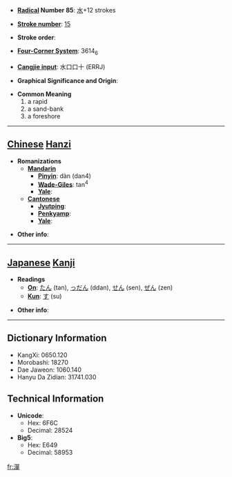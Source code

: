 * '''[[Wiktionary:Chinese radical index| Radical]] Number 85''': [[Wiktionary:Chinese radical index 水|水]]+12 strokes

* '''[[Wiktionary:Chinese total strokes index|Stroke number]]''': [[Wiktionary:Chinese total strokes index 15|15]]

* '''Stroke order''': 

* '''[[Wiktionary:Chinese four corner index|Four-Corner System]]''': 3614<sub>6</sub>

* '''[[Wiktionary:Chinese Cangjie index|Cangjie input]]''': 水口口十 (ERRJ)

* '''Graphical Significance and Origin''': 

* '''Common Meaning'''
*#a rapid
*# a sand-bank
*# a foreshore


----

== [[Chinese]] [[Hanzi]] ==

* '''Romanizations'''
** '''[[Mandarin]]'''
*** '''[[Pinyin]]''': dàn (dan4)
*** '''[[Wade-Giles]]''': tan<sup>4</sup>
*** '''[[Yale]]''': 
** '''[[Cantonese]]'''
*** '''[[Jyutping]]''':
*** '''[[Penkyamp]]''': 
*** '''[[Yale]]''': 

* '''Other info''': 

----

== [[Japanese]] [[Kanji]] ==

* '''Readings'''
** '''[[On]]''': [[たん]] (tan), [[っだん]] (ddan), [[せん]] (sen), [[ぜん]] (zen)
** '''[[Kun]]''': [[す]] (su)

* '''Other info''':  

----

== Dictionary Information ==

* KangXi: 0650.120
* Morobashi: 18270
* Dae Jaweon: 1060.140
* Hanyu Da Zidian: 31741.030

== Technical Information ==

* '''Unicode''':
** Hex: 6F6C
** Decimal: 28524
* '''Big5''':
** Hex: E649
** Decimal: 58953

[[fr:潬]]